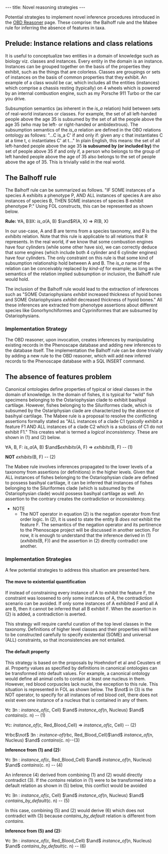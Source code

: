 ---
title: Novel reasoning strategies
---

Potential strategies to implement novel inference procedures introduced in the [[OBD_Reasoner#Novel_inference_procedures_for_Phenoscape|OBD Reasoner]]  page. These comprise: the Balhoff rule and the Mabee rule for inferring the absence of features in taxa.

== Prelude: Instance relations and class relations ==

It is useful to conceptualize two entities in a domain of knowledge such as biology viz. classes and instances. Every entity in the domain is an instance. Instances can be grouped together on the basis of the properties they exhibit, such as the things that are colorless. Classes are groupings or sets of instances on the basis of common properties that they exhibit. An example of a class would be car, which includes all the entities (instances) which comprise a chassis resting (typically) on 4 wheels which is powered by an internal combustion engine, such as my Porsche 911 Turbo or the car you drive.

Subsumption semantics (as inherent in the ''is_a'' relation) hold between sets of real-world instances or classes. For example, the set of all left-handed people above the age 35 is subsumed by the set of all the people above the age 35 (who may be left- or right-handed or ambidextrous). The subsumption semantics of the ''is_a'' relation are defined in the OBO relations ontology as follows: "...C is_a C' if and only if: given any c that instantiates C at a time t, c instantiates C' at t..." In plain English, this means: the set of all left-handed people above the age 35 '''is subsumed by (or included by)''' the set of people above 35 if and only if, a person who belongs to the group of left handed people above the age of 35 also belongs to the set of people above the age of 35. This is trivially valid in the real world.

==The Balhoff rule==

The Balhoff rule can be summarized as follows. "IF SOME instances of a species A exhibits a phenotype P, AND ALL instances of species A are also instances of species B, THEN SOME instances of species B exhibit phenotype P." Using FOL constructs, this can be represented as shown below.

'''Rule:''' <math>\forall</math>A, B<math>\exists </math>X: ''is_a''(A, B)  <math>\and </math>''R''(A, X)  <math>\Rightarrow</math> ''R''(B, X)

In our use-case, A and B are terms from a species taxonomy, and ''R'' is the ''exhibits'' relation. Note that this rule is applicable to all relations that R represents. In the real world, if we know that some combustion engines have four cylinders (while some other have six), we can correctly deduce that some engines (which include both 4 cylinder and 6 cylinder engines) have four cylinders. The only constraint on this rule is that some kind of subsumption relationship hold between A and B. The ''is_a'' name of the relation can be conceivably replaced by ''kind-of'' for example; as long as the semantics of the relation implied subsumption or inclusion, the Balhoff rule would hold.

The inclusion of the Balhoff rule would lead to the extraction of inferences such as "SOME Ostariophysians ''exhibit'' increased thickness of hyoid bones and SOME Ostariophysians ''exhibit'' decreased thickness of hyoid bones." All these inferences are extracted from phenotype assertions about different species like Gonorhynchiformes and Cypriniformes that are subsumed by Ostariophysians.

=== Implementation Strategy ===

The OBD reasoner, upon invocation, creates inferences by manipulating existing records in the Phenoscape database and adding new inferences to the database itself. The implementation the Balhoff rule can be done trivially by adding a new rule to the OBD reasoner, which will add new inferred records to the Phenoscape database with a SQL INSERT command.

== The absence of features problem ==

Canonical ontologies define properties of typical or ideal classes in the domain of knowledge. In the domain of fishes, it is typical for "wild" fish specimens belonging to the Ostariophysian clade to exhibit basihyal cartilage. However, fishes belonging to the Siluriformes clade, which is subsumed by the Ostariphysian clade are characterized by the absence of basihyal cartilage. The Mabee rule is a proposal to resolve the conflicting assertions formally stated as "ALL instances of a clade C1 ''typically'' exhibit a feature F1 AND ALL instances of a clade C2 which is a subclass of C1 do not exhibit F1." This creates what is termed a ''logical inconsistency''. These are shown in (1) and (2) below.

<math>\forall</math>A, B, F: ''is_a''(A, B)  <math>\and </math>''exhibits''(A, F)  <math>\Rightarrow</math> ''exhibits''(B, F) -- (1)

'''NOT''' ''exhibits''(B, F)                                                                                                -- (2)

The Mabee rule involves inferences propagated to the lower levels of a taxonomy from assertions (or definitions) in the higher levels. Given that ALL instances of fishes belonging to the Ostariophysian clade are defined to possess basihyal cartilage, it can be inferred that instances of fishes belonging to the Siluriformes clade (which is subsumed by the Ostariophysian clade) would possess basihyal cartilage as well. An assertion to the contrary creates the contradiction or inconsistency.

* NOTE
** The NOT operator in equation (2) is the negation operator from first order logic. In (2), it is used to state the entity B ''does not'' exhibit the feature F. The semantics of the negation operator and its pertinence to the Phenoscape project will be discussed in another section. For now, it is enough to understand that the inference derived in (1) (''exhibits''(B, F)) and the assertion in (2) directly contradict one another. 

=== Implementation Strategies ===

A few potential strategies to address this situation are presented here.

==== The move to existential quantification ====

If instead of constraining every instance of A to exhibit the feature F, the constraint was loosened to only some instances of A, the contradiction scenario can be avoided. If only some instances of A exhibited F and all A are B, then it cannot be inferred that all B exhibit F.  When the assertion in (2) is added, a contradiction is averted.

This strategy will require careful curation of the top level classes in the taxonomy. Definitions of higher level classes and their properties will have to be constructed carefully to specify existential (SOME) and universal (ALL) constraints, so that inconsistencies are not entailed.

==== The default property ====
This strategy is based on the proposals by Hoehndorf et al and Ceusters et al. Property values as specified by definitions in canonical ontologies can be transformed into default values. For example, a canonical ontology would define all animal cells to contain at least one nucleus in them. However, red blood corpuscles lack nuclei, the exception to this rule. This situation is represented in FOL as shown below. The <math>\not</math> in (3) is the NOT operator, to specify for all instances of red blood cell, there does not exist even one instance of a nucleus that is contained in any of them.

<math>\forall</math>c <math>\exists</math>n : ''instance_of''(c, Cell) <math>\and</math> ''instance_of''(n, Nucleus) <math>\and</math> ''contains''(c. n) -- (1)

<math>\forall</math>c: ''instance_of''(c, Red_Blood_Cell) <math>\Rightarrow</math> ''instance_of''(c, Cell) -- (2)


<math>\forall</math>rbc<math>\not</math> <math>\exists</math>n : ''instance-of''(rbc, Red_Blood_Cell)<math>\and</math> ''instance_of''(n, Nucleus) <math>\and</math> ''contains''(c. n)--(3)

'''Inference from (1) and (2):'''

<math>\forall</math>c <math>\exists</math>n : ''instance_of''(c, Red_Blood_Cell) <math>\and</math> ''instance_of''(n, Nucleus) <math>\and</math> ''contains''(c. n) -- (4)

An inference (4) derived from combining (1) and (2) would directly contradict (3). If the ''contains'' relation in (1) were to be transformed into a default relation as shown in (5) below, this conflict would be avoided

<math>\forall</math>c <math>\exists</math>n : ''instance_of''(c, Cell) <math>\and</math> ''instance_of''(n, Nucleus) <math>\and</math> ''contains_by_default''(c. n) -- (5)

In this case, combining (5) and (2) would derive (6) which does not contradict with (3) because ''contains_by_default'' relation is different from ''contains''.

'''Inference from (5) and (2):'''

<math>\forall</math>c <math>\exists</math>n : ''instance_of''(c, Red_Blood_Cell) <math>\and</math> ''instance_of''(n, Nucleus) <math>\and</math> ''contains_by_default''(c. n) -- (6)